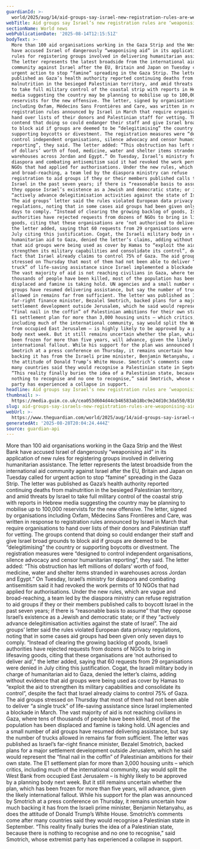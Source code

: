 ```yaml
---
guardianId: >-
  world/2025/aug/14/aid-groups-say-israel-new-registration-rules-are-weaponising-aid
webTitle: Aid groups say Israel’s new registration rules are ‘weaponising aid’
sectionName: World news
webPublicationDate: '2025-08-14T12:15:51Z'
bodyText: >-
  More than 100 aid organisations working in the Gaza Strip and the West Bank
  have accused Israel of dangerously “weaponising aid” in its application of new
  rules for registering groups involved in delivering humanitarian assistance.
  The letter represents the latest broadside from the international aid
  community against Israel after the EU, Britain and Japan on Tuesday called for
  urgent action to stop “famine” spreading in the Gaza Strip. The letter was
  published as Gaza’s health authority reported continuing deaths from
  malnutrition in the besieged Palestinian territory, and amid threats by Israel
  to take full military control of the coastal strip with reports in Hebrew
  media suggesting the country may be planning to mobilise up to 100,000
  reservists for the new offensive. The letter, signed by organisations
  including Oxfam, Médecins Sans Frontières and Care, was written in response to
  registration rules announced by Israel in March that require organisations to
  hand over lists of their donors and Palestinian staff for vetting. The groups
  contend that doing so could endanger their staff and give Israel broad grounds
  to block aid if groups are deemed to be “delegitimising” the country or
  supporting boycotts or divestment. The registration measures were “designed to
  control independent organisations, silence advocacy and censor humanitarian
  reporting”, they said. The letter added: “This obstruction has left millions
  of dollars’ worth of food, medicine, water and shelter items stranded in
  warehouses across Jordan and Egypt.” On Tuesday, Israel’s ministry for
  diaspora and combating antisemitism said it had revoked the work permits of 10
  NGOs that had applied for authorisations. Under the new rules, which are vague
  and broad-reaching, a team led by the diaspora ministry can refuse
  registration to aid groups if they or their members published calls to boycott
  Israel in the past seven years; if there is “reasonable basis to assume” that
  they oppose Israel’s existence as a Jewish and democratic state; or if they
  “actively advance delegitimisation activities against the state of Israel”.
  The aid groups’ letter said the rules violated European data privacy
  regulations, noting that in some cases aid groups had been given only seven
  days to comply. “Instead of clearing the growing backlog of goods, Israeli
  authorities have rejected requests from dozens of NGOs to bring in lifesaving
  goods, citing that these organisations are ‘not authorised to deliver aid’,”
  the letter added, saying that 60 requests from 29 organisations were denied in
  July citing this justification. Cogat, the Israeli military body in charge of
  humanitarian aid to Gaza, denied the letter’s claims, adding without evidence
  that aid groups were being used as cover by Hamas to “exploit the aid to
  strengthen its military capabilities and consolidate its control”, despite the
  fact that Israel already claims to control 75% of Gaza. The aid groups
  stressed on Thursday that most of them had not been able to deliver “a single
  truck” of life-saving assistance since Israel implemented a blockade in March.
  The vast majority of aid is not reaching civilians in Gaza, where tens of
  thousands of people have been killed, most of the population has been
  displaced and famine is taking hold. UN agencies and a small number of aid
  groups have resumed delivering assistance, but say the number of trucks
  allowed in remains far from sufficient. The letter was published as Israel’s
  far-right finance minister, Bezalel Smotrich, backed plans for a major
  settlement development outside Jerusalem, which he said would represent the
  “final nail in the coffin” of Palestinian ambitions for their own state. The
  E1 settlement plan for more than 3,000 housing units – which critics,
  including much of the international community, say would split the West Bank
  from occupied East Jerusalem – is highly likely to be approved by a planning
  body next week. But it still remains uncertain whether the plan, which has
  been frozen for more than five years, will advance, given the likely
  international fallout. While his support for the plan was announced by
  Smotrich at a press conference on Thursday, it remains uncertain how much
  backing it has from the Israeli prime minister, Benjamin Netanyahu, as does
  the attitude of Donald Trump’s White House. Smotrich’s comments come after
  many countries said they would recognise a Palestinian state in September.
  “This reality finally buries the idea of a Palestinian state, because there is
  nothing to recognise and no one to recognise,” said Smotrich, whose extremist
  party has experienced a collapse in support.
headline: Aid groups say Israel’s new registration rules are ‘weaponising aid’
thumbnail: >-
  https://media.guim.co.uk/cea053d604d44cb46583ab18bc9e24d10c3da550/816_0_3867_3094/500.jpg
slug: aid-groups-say-israels-new-registration-rules-are-weaponising-aid
webUrl: >-
  https://www.theguardian.com/world/2025/aug/14/aid-groups-say-israel-new-registration-rules-are-weaponising-aid
generatedAt: '2025-08-28T20:04:24.444Z'
source: guardian-api
---
```

More than 100 aid organisations working in the Gaza Strip and the West Bank have accused Israel of dangerously “weaponising aid” in its application of new rules for registering groups involved in delivering humanitarian assistance. The letter represents the latest broadside from the international aid community against Israel after the EU, Britain and Japan on Tuesday called for urgent action to stop “famine” spreading in the Gaza Strip. The letter was published as Gaza’s health authority reported continuing deaths from malnutrition in the besieged Palestinian territory, and amid threats by Israel to take full military control of the coastal strip with reports in Hebrew media suggesting the country may be planning to mobilise up to 100,000 reservists for the new offensive. The letter, signed by organisations including Oxfam, Médecins Sans Frontières and Care, was written in response to registration rules announced by Israel in March that require organisations to hand over lists of their donors and Palestinian staff for vetting. The groups contend that doing so could endanger their staff and give Israel broad grounds to block aid if groups are deemed to be “delegitimising” the country or supporting boycotts or divestment. The registration measures were “designed to control independent organisations, silence advocacy and censor humanitarian reporting”, they said. The letter added: “This obstruction has left millions of dollars’ worth of food, medicine, water and shelter items stranded in warehouses across Jordan and Egypt.” On Tuesday, Israel’s ministry for diaspora and combating antisemitism said it had revoked the work permits of 10 NGOs that had applied for authorisations. Under the new rules, which are vague and broad-reaching, a team led by the diaspora ministry can refuse registration to aid groups if they or their members published calls to boycott Israel in the past seven years; if there is “reasonable basis to assume” that they oppose Israel’s existence as a Jewish and democratic state; or if they “actively advance delegitimisation activities against the state of Israel”. The aid groups’ letter said the rules violated European data privacy regulations, noting that in some cases aid groups had been given only seven days to comply. “Instead of clearing the growing backlog of goods, Israeli authorities have rejected requests from dozens of NGOs to bring in lifesaving goods, citing that these organisations are ‘not authorised to deliver aid’,” the letter added, saying that 60 requests from 29 organisations were denied in July citing this justification. Cogat, the Israeli military body in charge of humanitarian aid to Gaza, denied the letter’s claims, adding without evidence that aid groups were being used as cover by Hamas to “exploit the aid to strengthen its military capabilities and consolidate its control”, despite the fact that Israel already claims to control 75% of Gaza. The aid groups stressed on Thursday that most of them had not been able to deliver “a single truck” of life-saving assistance since Israel implemented a blockade in March. The vast majority of aid is not reaching civilians in Gaza, where tens of thousands of people have been killed, most of the population has been displaced and famine is taking hold. UN agencies and a small number of aid groups have resumed delivering assistance, but say the number of trucks allowed in remains far from sufficient. The letter was published as Israel’s far-right finance minister, Bezalel Smotrich, backed plans for a major settlement development outside Jerusalem, which he said would represent the “final nail in the coffin” of Palestinian ambitions for their own state. The E1 settlement plan for more than 3,000 housing units – which critics, including much of the international community, say would split the West Bank from occupied East Jerusalem – is highly likely to be approved by a planning body next week. But it still remains uncertain whether the plan, which has been frozen for more than five years, will advance, given the likely international fallout. While his support for the plan was announced by Smotrich at a press conference on Thursday, it remains uncertain how much backing it has from the Israeli prime minister, Benjamin Netanyahu, as does the attitude of Donald Trump’s White House. Smotrich’s comments come after many countries said they would recognise a Palestinian state in September. “This reality finally buries the idea of a Palestinian state, because there is nothing to recognise and no one to recognise,” said Smotrich, whose extremist party has experienced a collapse in support.
